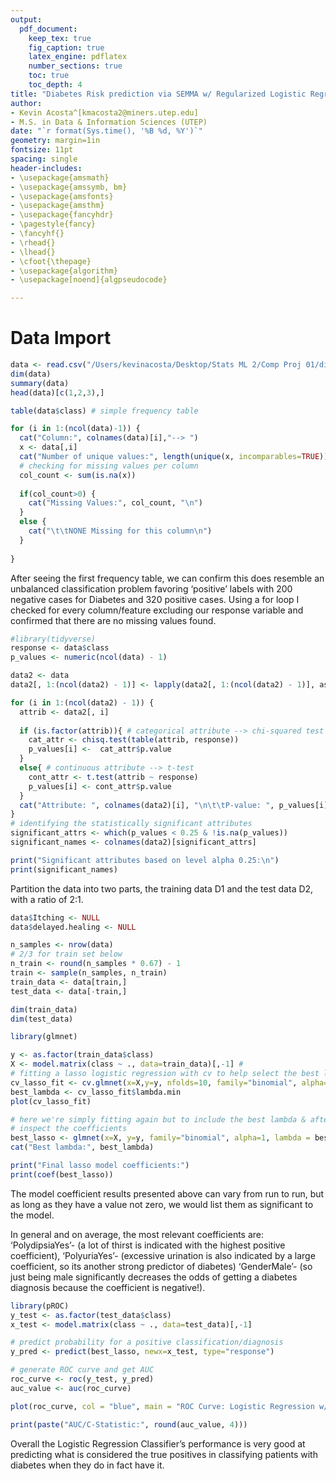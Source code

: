 ```yaml
---
output: 
  pdf_document:
    keep_tex: true
    fig_caption: true
    latex_engine: pdflatex
    number_sections: true
    toc: true
    toc_depth: 4
title: "Diabetes Risk prediction via SEMMA w/ Regularized Logistic Regression"
author: 
- Kevin Acosta^[kmacosta2@miners.utep.edu]
- M.S. in Data & Information Sciences (UTEP)
date: "`r format(Sys.time(), '%B %d, %Y')`"
geometry: margin=1in
fontsize: 11pt
spacing: single
header-includes:
- \usepackage{amsmath}
- \usepackage{amssymb, bm}
- \usepackage{amsfonts}
- \usepackage{amsthm}
- \usepackage{fancyhdr}
- \pagestyle{fancy}
- \fancyhf{}
- \rhead{}
- \lhead{}
- \cfoot{\thepage}
- \usepackage{algorithm}
- \usepackage[noend]{algpseudocode}

---
```

<!-- QUESTION ONE: WHAT --> 
\noindent\rule{17.5cm}{0.8pt}

# Data Import
```r
data <- read.csv("/Users/kevinacosta/Desktop/Stats ML 2/Comp Proj 01/diabetes_data_upload.csv")
dim(data)
summary(data)
head(data)[c(1,2,3),]
```

\section{Exploratory Data Analysis}

```r
table(data$class) # simple frequency table

for (i in 1:(ncol(data)-1)) {
  cat("Column:", colnames(data)[i],"--> ")
  x <- data[,i]
  cat("Number of unique values:", length(unique(x, incomparables=TRUE)),"\n")
  # checking for missing values per column
  col_count <- sum(is.na(x))
  
  if(col_count>0) {
    cat("Missing Values:", col_count, "\n")
  }
  else {
    cat("\t\tNONE Missing for this column\n")
  }
  
}

```
After seeing the first frequency table, we can confirm this does resemble an unbalanced classification problem favoring 'positive' labels with 200 negative cases for Diabetes and 320 positive cases.
Using a for loop I checked for every column/feature excluding our response variable and confirmed that there are no missing values found.

\section{Variable Screening}

```r
#library(tidyverse)
response <- data$class
p_values <- numeric(ncol(data) - 1)

data2 <- data
data2[, 1:(ncol(data2) - 1)] <- lapply(data2[, 1:(ncol(data2) - 1)], as.factor)

for (i in 1:(ncol(data2) - 1)) {
  attrib <- data2[, i]
  
  if (is.factor(attrib)){ # categorical attribute --> chi-squared test
    cat_attr <- chisq.test(table(attrib, response))
    p_values[i] <-  cat_attr$p.value
  }
  else{ # continuous attribute --> t-test
    cont_attr <- t.test(attrib ~ response)
    p_values[i] <- cont_attr$p.value
  }
  cat("Attribute: ", colnames(data2)[i], "\n\t\tP-value: ", p_values[i], "\n")
}
# identifying the statistically significant attributes
significant_attrs <- which(p_values < 0.25 & !is.na(p_values))
significant_names <- colnames(data2)[significant_attrs]

print("Significant attributes based on level alpha 0.25:\n")
print(significant_names)
```

\section{Data Partition}

Partition the data into two parts, the training data D1 and the test data
D2, with a ratio of 2:1.
```r
data$Itching <- NULL
data$delayed.healing <- NULL

n_samples <- nrow(data)
# 2/3 for train set below
n_train <- round(n_samples * 0.67) - 1
train <- sample(n_samples, n_train)
train_data <- data[train,]
test_data <- data[-train,]

dim(train_data)
dim(test_data)
```


\section{Logistic Regression Modeling}


```r
library(glmnet)

y <- as.factor(train_data$class)
X <- model.matrix(class ~ ., data=train_data)[,-1] #
# fitting a lasso logistic regression with cv to help select the best lambda value.
cv_lasso_fit <- cv.glmnet(x=X,y=y, nfolds=10, family="binomial", alpha=1)
best_lambda <- cv_lasso_fit$lambda.min
plot(cv_lasso_fit)

# here we're simply fitting again but to include the best lambda & afterwards 
# inspect the coefficients
best_lasso <- glmnet(x=X, y=y, family="binomial", alpha=1, lambda = best_lambda)
cat("Best lambda:", best_lambda)

print("Final lasso model coefficients:")
print(coef(best_lasso))

```
The model coefficient results presented above can vary from run to run, but as long as they have a value not zero, we would list them as significant to the model.

In general and on average, the most relevant coefficients are: 
'PolydipsiaYes'- (a lot of thirst is indicated with the highest positive coefficient), 
'PolyuriaYes'- (excessive urination is also indicated by a large coefficient, so its another strong predictor of diabetes)
'GenderMale'- (so just being male significantly decreases the odds of getting a diabetes diagnosis because the coefficient is negative!).

\section{Model Assessment/Deployment}

```r
library(pROC)
y_test <- as.factor(test_data$class)
x_test <- model.matrix(class ~ ., data=test_data)[,-1]

# predict probability for a positive classification/diagnosis
y_pred <- predict(best_lasso, newx=x_test, type="response")

# generate ROC curve and get AUC
roc_curve <- roc(y_test, y_pred)
auc_value <- auc(roc_curve)

plot(roc_curve, col = "blue", main = "ROC Curve: Logistic Regression w/LASSO", print.auc = TRUE)

print(paste("AUC/C-Statistic:", round(auc_value, 4)))
```
Overall the Logistic Regression Classifier's performance is very good at predicting what is considered the true positives in classifying patients with diabetes when they do in fact have it.


